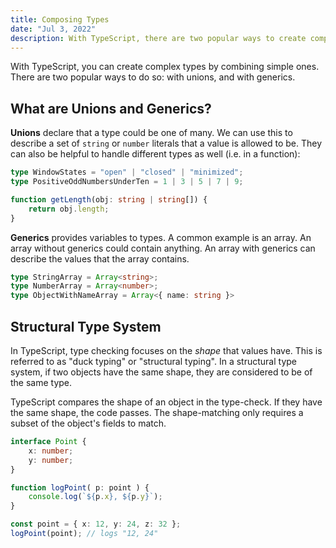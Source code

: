 ```yaml
---
title: Composing Types
date: "Jul 3, 2022"
description: With TypeScript, there are two popular ways to create complex types with unions and with generics...
---
```


With TypeScript, you can create complex types by combining simple ones. There are two popular ways to do so: with unions, and with generics.

## What are Unions and Generics?

**Unions** declare that a type could be one of many. We can use this to describe a set of `string` or `number` literals that a value is allowed to be. They can also be helpful to handle different types as well (i.e. in a function):

```TypeScript withLineNumbers
type WindowStates = "open" | "closed" | "minimized";
type PositiveOddNumbersUnderTen = 1 | 3 | 5 | 7 | 9;

function getLength(obj: string | string[]) {
    return obj.length;
}
```

**Generics** provides variables to types. A common example is an array. An array without generics could contain anything. An array with generics can describe the values that the array contains.

```TypeScript withLineNumbers
type StringArray = Array<string>;
type NumberArray = Array<number>;
type ObjectWithNameArray = Array<{ name: string }>
```

## Structural Type System

In TypeScript, type checking focuses on the _shape_ that values have. This is referred to as "duck typing" or "structural typing". In a structural type system, if two objects have the same shape, they are considered to be of the same type.

TypeScript compares the shape of an object in the type-check. If they have the same shape, the code passes. The shape-matching only requires a subset of the object's fields to match.

```TypeScript withLineNumbers
interface Point {
    x: number;
    y: number;
}

function logPoint( p: point ) {
    console.log(`${p.x}, ${p.y}`);
}

const point = { x: 12, y: 24, z: 32 };
logPoint(point); // logs "12, 24"
```
